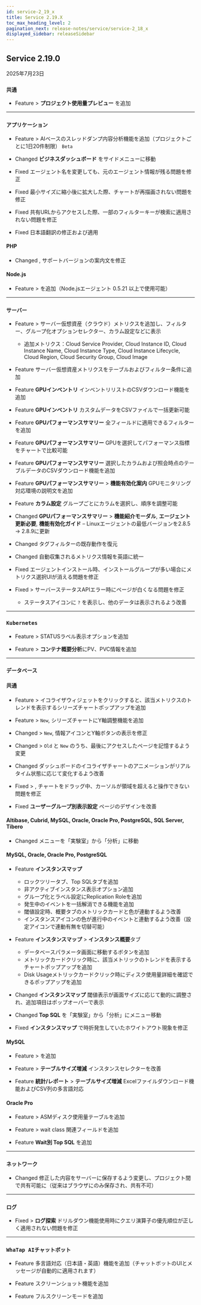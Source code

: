 ```yaml
---
id: service-2_19_x
title: Service 2.19.X
toc_max_heading_level: 2
pagination_next: release-notes/service/service-2_18_x
displayed_sidebar: releaseSidebar
---
```


## Service 2.19.0

2025年7月23日

<div class='indentTab'>

### `共通`

- <Status priority='1'>Feature</Status> <Cmdname sid="my_usage" className="uitext" /> &gt; **プロジェクト使用量プレビュー** を追加

---

### `アプリケーション`

- <Status priority='1'>Feature</Status> <Cmdname sid="side_agentsConfiguration" className="uitext" /> &gt; <Cmdname sid="side_threadList" className="uitext" /> AIベースのスレッドダンプ内容分析機能を追加（プロジェクトごとに1日20件制限） <code class="Beta">Beta</code>

- <Status priority='1'>Changed</Status> **ビジネスダッシュボード** をサイドメニューに移動

- <Status priority='0'>Fixed</Status> <Cmdname sid="agent_list" className="uitext" /> エージェント名を変更しても、元のエージェント情報が残る問題を修正

- <Status priority='0'>Fixed</Status> <Cmdname sid="speed_chart" className="uitext" /> 最小サイズに縮小後に拡大した際、チャートが再描画されない問題を修正

- <Status priority='0'>Fixed</Status> <Cmdname sid="transaction_map" className="uitext" /> 共有URLからアクセスした際、一部のフィルターキーが検索に適用されない問題を修正

- <Status priority='0'>Fixed</Status> <Cmdname sid="side_agentSetting" className="uitext" /> 日本語翻訳の修正および適用

#### PHP

- <Status priority='1'>Changed</Status> <Cmdname sid="add_project" className="uitext" />, <Cmdname sid="TTL07075" className="uitext" /> サポートバージョンの案内文を修正

#### Node.js

- <Status priority='1'>Feature</Status> <Cmdname sid="side_agentsConfiguration" className="uitext" /> &gt; <Cmdname sid="side_systemGarbageCollection" className="uitext" /> を追加（Node.jsエージェント 0.5.21 以上で使用可能）

---

### `サーバー`

- <Status priority='1'>Feature</Status> <Cmdname sid="side_dashboard" className="uitext" /> &gt; <Cmdname sid="side_serverInventoryMap" className="uitext" /> サーバー仮想資産（クラウド）メトリクスを追加し、フィルター、グループ化オプションセレクター、カラム設定などに表示

    - 追加メトリクス：Cloud Service Provider, Cloud Instance ID, Cloud Instance Name, Cloud Instance Type, Cloud Instance Lifecycle, Cloud Region, Cloud Security Group, Cloud Image

- <Status priority='1'>Feature</Status> <Cmdname sid="side_serverInventory" className="uitext" /> サーバー仮想資産メトリクスをテーブルおよびフィルター条件に追加

- <Status priority='1'>Feature</Status> **GPUインベントリ** インベントリリストのCSVダウンロード機能を追加

- <Status priority='1'>Feature</Status> **GPUインベントリ** カスタムデータをCSVファイルで一括更新可能

- <Status priority='1'>Feature</Status> **GPUパフォーマンスサマリー** 全フィールドに適用できるフィルターを追加

- <Status priority='1'>Feature</Status> **GPUパフォーマンスサマリー** GPUを選択してパフォーマンス指標をチャートで比較可能

- <Status priority='1'>Feature</Status> **GPUパフォーマンスサマリー** 選択したカラムおよび照会時点のテーブルデータのCSVダウンロード機能を追加

- <Status priority='1'>Feature</Status> **GPUパフォーマンスサマリー** &gt; **機能有効化案内** GPUモニタリング対応環境の説明文を追加

- <Status priority='1'>Feature</Status> **カラム設定** グループごとにカラムを選択し、順序を調整可能

- <Status priority='1'>Changed</Status> **GPUパフォーマンスサマリー** &gt; **機能紹介モーダル**, **エージェント更新必要**, **機能有効化ガイド** – Linuxエージェントの最低バージョンを2.8.5 → 2.8.9に更新

- <Status priority='1'>Changed</Status> <Cmdname sid="side_serverList" className="uitext" /> タグフィルターの既存動作を復元

- <Status priority='1'>Changed</Status> <Cmdname sid="side_serverInventory" className="uitext" /> 自動収集されるメトリクス情報を英語に統一

- <Status priority='0'>Fixed</Status> エージェントインストール時、インストールグループが多い場合にメトリクス選択UIが消える問題を修正

- <Status priority='0'>Fixed</Status> <Cmdname sid="side_serverList" className="uitext" /> &gt; <Cmdname sid="side_serverDetail" className="uitext" /> サーバーステータスAPIエラー時にページが白くなる問題を修正

    - ステータスアイコンに `?` を表示し、他のデータは表示されるよう改善

---

### `Kubernetes`

- <Status priority='1'>Feature</Status> <Cmdname sid="side_dashboard" className="uitext" /> &gt; <Cmdname sid="container_map" className="uitext" /> STATUSラベル表示オプションを追加

- <Status priority='1'>Feature</Status> <Cmdname sid="side_workload" className="uitext" /> &gt; <Cmdname sid="podList" className="uitext" /> **コンテナ概要分析**にPV、PVC情報を追加

---

### `データベース`

#### 共通

- <Status priority='1'>Feature</Status> <Cmdname sid="side_dashboard" className="uitext" /> &gt; <Cmdname sid="side_multiInstance" className="uitext" /> イコライザウィジェットをクリックすると、該当メトリクスのトレンドを表示するシリーズチャートポップアップを追加

- <Status priority='1'>Feature</Status> <Cmdname sid="side_dashboard" className="uitext" /> &gt; <Cmdname sid="side_dbMonitoring" className="uitext" /> <code class="newfunc">New</code>, <Cmdname sid="side_multiInstance" className="uitext" /> シリーズチャートにY軸調整機能を追加

- <Status priority='1'>Changed</Status> <Cmdname sid="side_dashboard" className="uitext" /> &gt; <Cmdname sid="side_dbMonitoring" className="uitext" /> <code class="newfunc">New</code>, <Cmdname sid="side_multiInstance" className="uitext" /> 情報アイコンとY軸ボタンの表示を修正

- <Status priority='1'>Changed</Status> <Cmdname sid="side_dashboard" className="uitext" /> &gt; <Cmdname sid="side_dbMonitoring" className="uitext" /> <code class='oldfunc'>Old</code> と <code class="newfunc">New</code> のうち、最後にアクセスしたページを記憶するよう変更

- <Status priority='1'>Changed</Status> ダッシュボードのイコライザチャートのアニメーションがリアルタイム状態に応じて変化するよう改善

- <Status priority='0'>Fixed</Status> <Cmdname sid="side_dashboard" className="uitext" /> &gt; <Cmdname sid="side_multiInstance" className="uitext" />, <Cmdname sid="side_slowQueryLog" className="uitext" /> チャートをドラッグ中、カーソルが領域を超えると操作できない問題を修正

- <Status priority='0'>Fixed</Status> **ユーザーグループ別表示設定** ページのデザインを改善

#### Altibase, Cubrid, MySQL, Oracle, Oracle Pro, PostgreSQL, SQL Server, Tibero

- <Status priority='1'>Changed</Status> <Cmdname sid="side_dbScriptManager" className="uitext" /> メニューを「実験室」から「分析」に移動

#### MySQL, Oracle, Oracle Pro, PostgreSQL

- <Status priority='1'>Feature</Status> **インスタンスマップ**

    - ロックツリータブ、Top SQLタブを追加
    - 非アクティブインスタンス表示オプション追加
    - グループ化とラベル設定にReplication Roleを追加
    - 発生中のイベントを一括解消できる機能を追加
    - 閾値設定時、概要タブのメトリックカードと色が連動するよう改善
    - インスタンスアイコンの色が進行中のイベントと連動するよう改善（設定アイコンで連動有無を切替可能）

- <Status priority='1'>Feature</Status> **インスタンスマップ** &gt; **インスタンス概要**タブ

    - データベースパラメータ画面に移動するボタンを追加
    - メトリックカードクリック時に、該当メトリックのトレンドを表示するチャートポップアップを追加
    - Disk Usageメトリックカードクリック時にディスク使用量詳細を確認できるポップアップを追加

- <Status priority='1'>Changed</Status> **インスタンスマップ** 閾値表示が画面サイズに応じて動的に調整され、追加項目はポップオーバーで表示

- <Status priority='1'>Changed</Status> **Top SQL** を「実験室」から「分析」にメニュー移動

- <Status priority='0'>Fixed</Status> **インスタンスマップ** で時折発生していたホワイトアウト現象を修正

#### MySQL

- <Status priority='1'>Feature</Status> <Cmdname sid="side_analysis" className="uitext" /> &gt; <Cmdname sid="side_sessionHistory" className="uitext" /> を追加

- <Status priority='1'>Feature</Status> <Cmdname sid="reportStat" className="uitext" /> &gt; **テーブルサイズ増減** インスタンスセレクターを改善

- <Status priority='1'>Feature</Status> **統計/レポート** &gt; **テーブルサイズ増減** Excelファイルダウンロード機能およびCSV列の多言語対応

#### Oracle Pro

- <Status priority='1'>Feature</Status> <Cmdname sid="reportStat" className="uitext" /> &gt; <Cmdname sid="side_tableSpace" className="uitext" /> ASMディスク使用量テーブルを追加

- <Status priority='1'>Feature</Status> <Cmdname sid="side_reportStat" className="uitext" /> &gt; <Cmdname sid="side_dbSqlStat" className="uitext" /> wait class 関連フィールドを追加

- <Status priority='1'>Feature</Status> **Wait別 Top SQL** を追加

---

### `ネットワーク`

- <Status priority='1'>Changed</Status> <Cmdname sid="MNU06848" className="uitext" /> 修正した内容をサーバーに保存するよう変更し、プロジェクト間で共有可能に（従来はブラウザにのみ保存され、共有不可）

---

### `ログ`

- <Status priority='0'>Fixed</Status> <Cmdname sid="side_log" className="uitext" /> &gt; **ログ探索** ドリルダウン機能使用時にクエリ演算子の優先順位が正しく適用されない問題を修正

---

### `WhaTap AIチャットボット`

- <Status priority='1'>Feature</Status> 多言語対応（日本語・英語）機能を追加（チャットボットのUIとメッセージが自動的に適用されます）

- <Status priority='1'>Feature</Status> スクリーンショット機能を追加

- <Status priority='1'>Feature</Status> フルスクリーンモードを追加

</div> 